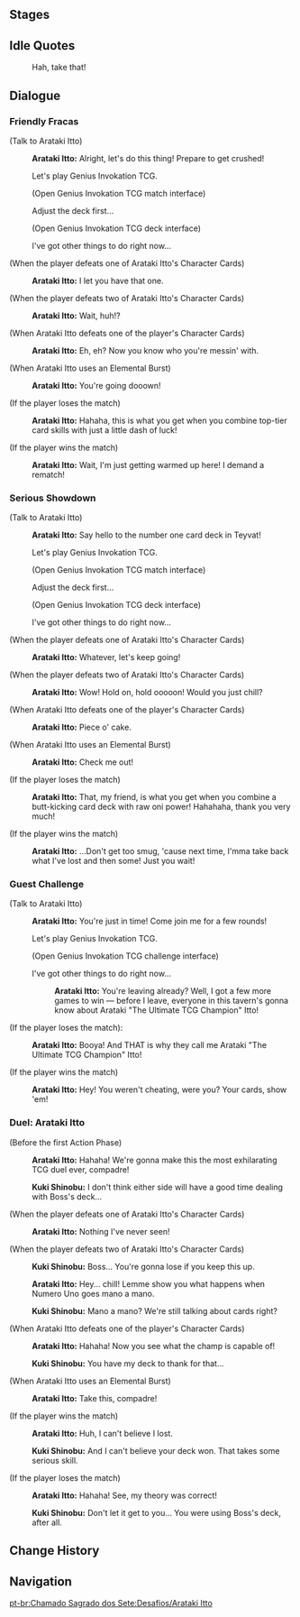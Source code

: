 {{Genius Invokation TCG Character Stages Intro}}

==Stages==
{{Genius Invokation TCG Stages/Detailed|Arataki Itto}}

==Idle Quotes==
{{Dialogue Start}}
:{{DIcon|Idle}} Hah, take that!
{{Dialogue End}}

==Dialogue==
===Friendly Fracas===
{{Dialogue Start}}
;(Talk to Arataki Itto)
:{{A|vo card itto invite easy 01.ogg}} '''Arataki Itto:''' Alright, let's do this thing! Prepare to get crushed!
:{{DIcon|TCG}} Let's play Genius Invokation TCG.
:;(Open Genius Invokation TCG match interface)
:{{DIcon}} Adjust the deck first...
:;(Open Genius Invokation TCG deck interface)
:{{DIcon}} I've got other things to do right now...

;(When the player defeats one of Arataki Itto's Character Cards)
:{{A|vo card itto ingame easy 02.ogg}} '''Arataki Itto:''' I let you have that one.

;(When the player defeats two of Arataki Itto's Character Cards)
:{{A|vo card itto ingame easy 03.ogg}} '''Arataki Itto:''' Wait, huh!?

;(When Arataki Itto defeats one of the player's Character Cards)
:{{A|vo card itto ingame easy 01.ogg}} '''Arataki Itto:''' Eh, eh? Now you know who you're messin' with.

;(When Arataki Itto uses an Elemental Burst)
:{{A|vo card itto ingame easy 04.ogg}} '''Arataki Itto:''' You're going dooown!

;(If the player loses the match)
:{{A|vo card itto invite easy 02.ogg}} '''Arataki Itto:''' Hahaha, this is what you get when you combine top-tier card skills with just a little dash of luck!

;(If the player wins the match)
:{{A|vo card itto invite easy 03.ogg}} '''Arataki Itto:''' Wait, I'm just getting warmed up here! I demand a rematch!
{{Dialogue End}}

===Serious Showdown===
{{Dialogue Start}}
;(Talk to Arataki Itto)
:{{A|vo card itto invite hard 01.ogg}} '''Arataki Itto:''' Say hello to the number one card deck in Teyvat!
:{{DIcon|TCG}} Let's play Genius Invokation TCG.
:;(Open Genius Invokation TCG match interface)
:{{DIcon}} Adjust the deck first...
:;(Open Genius Invokation TCG deck interface)
:{{DIcon}} I've got other things to do right now...

;(When the player defeats one of Arataki Itto's Character Cards)
:{{A|vo card itto ingame hard 02.ogg}} '''Arataki Itto:''' Whatever, let's keep going!

;(When the player defeats two of Arataki Itto's Character Cards)
:{{A|vo card itto ingame hard 03.ogg}} '''Arataki Itto:''' Wow! Hold on, hold ooooon! Would you just chill?

;(When Arataki Itto defeats one of the player's Character Cards)
:{{A|vo card itto ingame hard 01.ogg}} '''Arataki Itto:''' Piece o' cake.

;(When Arataki Itto uses an Elemental Burst)
:{{A|vo card itto ingame hard 04.ogg}} '''Arataki Itto:''' Check me out!

;(If the player loses the match)
:{{A|vo card itto invite hard 02.ogg}} '''Arataki Itto:''' That, my friend, is what you get when you combine a butt-kicking card deck with raw oni power! Hahahaha, thank you very much!

;(If the player wins the match)
:{{A|vo card itto invite hard 03.ogg}} '''Arataki Itto:''' ...Don't get too smug, 'cause next time, I'mma take back what I've lost and then some! Just you wait!
{{Dialogue End}}

===Guest Challenge===
{{Dialogue Start}}
;(Talk to Arataki Itto)
:{{A|vo card itto freetalk 01.ogg}} '''Arataki Itto:''' You're just in time! Come join me for a few rounds!
:{{DIcon|TCG}} Let's play Genius Invokation TCG.
:;(Open Genius Invokation TCG challenge interface)
:{{DIcon}} I've got other things to do right now...
::{{A|vo card itto leave 01.ogg}} '''Arataki Itto:''' You're leaving already? Well, I got a few more games to win &mdash; before I leave, everyone in this tavern's gonna know about Arataki "The Ultimate TCG Champion" Itto!
;(If the player loses the match):
:{{A|vo card itto endofgame win 01.ogg}} '''Arataki Itto:''' Booya! And THAT is why they call me Arataki "The Ultimate TCG Champion" Itto!

;(If the player wins the match)
:{{A|vo card itto endofgame fail 01.ogg}} '''Arataki Itto:''' Hey! You weren't cheating, were you? Your cards, show 'em!
{{Dialogue End}}

===Duel: Arataki Itto===
{{Dialogue Start}}
;(Before the first Action Phase)
:{{A|Vo card itto event special 01.ogg}} '''Arataki Itto:''' Hahaha! We're gonna make this the most exhilarating TCG duel ever, compadre!
:{{A|Vo card shinobu event special 01.ogg}} '''Kuki Shinobu:''' I don't think either side will have a good time dealing with Boss's deck...

;(When the player defeats one of Arataki Itto's Character Cards)
:{{A|Vo card itto event special 02.ogg}} '''Arataki Itto:''' Nothing I've never seen!

;(When the player defeats two of Arataki Itto's Character Cards)
:{{A|Vo card shinobu event special 02.ogg}} '''Kuki Shinobu:''' Boss... You're gonna lose if you keep this up.
:{{A|Vo card itto event special 03.ogg}} '''Arataki Itto:''' Hey... chill! Lemme show you what happens when Numero Uno goes mano a mano.
:{{A|Vo card shinobu event special 03.ogg}} '''Kuki Shinobu:''' Mano a mano? We're still talking about cards right?

;(When Arataki Itto defeats one of the player's Character Cards)
:{{A|Vo card itto event special 04.ogg}} '''Arataki Itto:''' Hahaha! Now you see what the champ is capable of!
:{{A|Vo card shinobu event special 04.ogg}} '''Kuki Shinobu:''' You have my deck to thank for that...

;(When Arataki Itto uses an Elemental Burst)
:{{A|Vo card itto event special 05.ogg}} '''Arataki Itto:''' Take this, compadre!

;(If the player wins the match)
:{{A|vo dpeq003 4 itto 16.ogg}} '''Arataki Itto:''' Huh, I can't believe I lost.
:{{A|vo dpeq003 4 shinobu 08.ogg}} '''Kuki Shinobu:''' And I can't believe your deck won. That takes some serious skill.

;(If the player loses the match)
:{{A|vo dpeq003 4 itto 17.ogg}} '''Arataki Itto:''' Hahaha! See, my theory was correct!
:{{A|vo dpeq003 4 shinobu 09.ogg}} '''Kuki Shinobu:''' Don't let it get to you... You were using Boss's deck, after all.
{{Dialogue End}}

==Change History==
{{Change History|3.6}}

==Navigation==
{{Genius Invokation TCG Stages Navbox}}
[[pt-br:Chamado Sagrado dos Sete:Desafios/Arataki Itto]]